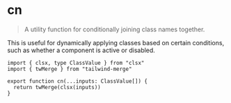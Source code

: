 
# cn

> A utility function for conditionally joining class names together. 

This is useful for dynamically applying classes based on certain conditions, such as whether a component is active or disabled.

```tsx
import { clsx, type ClassValue } from "clsx"
import { twMerge } from "tailwind-merge"

export function cn(...inputs: ClassValue[]) {
  return twMerge(clsx(inputs))
}
```